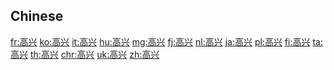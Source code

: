 {{also|高興}}
==Chinese==
{{zh-see|高興}}

[[fr:高兴]]
[[ko:高兴]]
[[it:高兴]]
[[hu:高兴]]
[[mg:高兴]]
[[fj:高兴]]
[[nl:高兴]]
[[ja:高兴]]
[[pl:高兴]]
[[fi:高兴]]
[[ta:高兴]]
[[th:高兴]]
[[chr:高兴]]
[[uk:高兴]]
[[zh:高兴]]